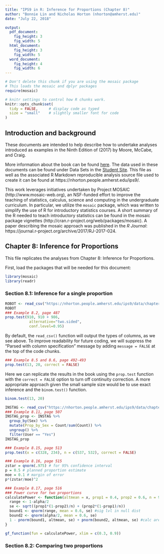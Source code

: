 ```yaml
---
title: "IPS9 in R: Inference for Proportions (Chapter 8)"
author: "Bonnie Lin and Nicholas Horton (nhorton@amherst.edu)"
date: "July 22, 2018"

output: 
  pdf_document:
    fig_height: 3
    fig_width: 5
  html_document:
    fig_height: 3
    fig_width: 5
  word_document:
    fig_height: 4
    fig_width: 6
---
```



```r
# Don't delete this chunk if you are using the mosaic package
# This loads the mosaic and dplyr packages
require(mosaic)
```

```r
# knitr settings to control how R chunks work.
knitr::opts_chunk$set(
  tidy = FALSE,     # display code as typed
  size = "small"    # slightly smaller font for code
)
```

## Introduction and background 

These documents are intended to help describe how to undertake analyses introduced 
as examples in the Ninth Edition of \emph{Introduction to the Practice of Statistics} (2017) by Moore, McCabe, and Craig.

More information about the book can be found [here](https://macmillanlearning.com/Catalog/product/introductiontothepracticeofstatistics-ninthedition-moore).
The data used in these documents can be found under Data Sets in the [Student Site](https://www.macmillanlearning.com/catalog/studentresources/ips9e?_ga=2.29224888.526668012.1531487989-1209447309.1529940008#). This
file as well as the associated R Markdown reproducible analysis source file used to create it can be found at https://nhorton.people.amherst.edu/ips9/.

This work leverages initiatives undertaken by Project MOSAIC (http://www.mosaic-web.org), an NSF-funded effort to improve the teaching of statistics, calculus, science and computing in the undergraduate curriculum. In particular, we utilize the `mosaic` package, which was written to simplify the use of R for introductory statistics courses. A short summary of the R needed to teach introductory statistics can be found in the mosaic package vignettes (http://cran.r-project.org/web/packages/mosaic).  A paper describing the mosaic approach was published in the *R Journal*: https://journal.r-project.org/archive/2017/RJ-2017-024.
  
## Chapter 8: Inference for Proportions

This file replicates the analyses from Chapter 8: Inference for Proportions.

First, load the packages that will be needed for this document: 

```r
library(mosaic)
library(readr)
```

### Section 8.1: Inference for a single proportion 
```r
ROBOT <- read_csv("https://nhorton.people.amherst.edu/ips9/data/chapter08/EG08-01ROBOT.csv")
ROBOT
### Example 8.2, page 487
prop.test(910, 910 + 986, 
           alternative="two.sided",
           conf.level=0.95)
```

By default, the `read_csv()` function will output the types of columns, as we see above. 
To improve readability for future coding, we will suppress the "Parsed with column 
specification" message by adding `message = FALSE` at the top of the code chunks.

```r
### Example 8.5 and 8.6, page 492-493
prop.test(13, 20, correct = FALSE)
```

Here we can replicate the results in the book using the `prop.test` function with the `correct = FALSE` option to turn off continuity correction.  A more appropriate approach given the small sample size would be to use exact inference and the `binom.test()` function.


```r
binom.test(13, 20)
```

```r
INSTAG <- read_csv("https://nhorton.people.amherst.edu/ips9/data/chapter08/EG08-11INSTAG.csv")
### Example 8.11, page 507
INSTAG_prop <- INSTAG %>%
  group_by(Sex) %>%
  mutate(Prop_by_Sex = Count/sum(Count)) %>%
  ungroup() %>%
  filter(User == "Yes")
INSTAG_prop
```

```r
### Example 8.15, page 513
prop.test(x = c(328, 234), n = c(537, 532), correct = FALSE)
```

```r
### Example 8.16, page 515
zstar = qnorm(.975) # for 95% confidence interval
p = 0.5 # planned proportion estimate
moe = 0.1 # margin of error
p*(zstar/moe)^2 

### Example 8.17, page 516
### Power curve for two proportions
calculatePower <- function(altmean = x, prop1 = 0.4, prop2 = 0.6, n = 97, alpha = 0.05){
  range <- 1-alpha/2
  se <- sqrt((prop1*(1-prop2)/n) + (prop2*(1-prop1)/n))
  bound1 <- qnorm(range, mean = 0.6, se) #sig lvl in null dist
  bound2 <- qnorm(alpha/2, mean = 0.6, se)
  1 - pnorm(bound1, altmean, se) + pnorm(bound2, altmean, se) #calc area past sig lvl
} 

gf_function(fun = calculatePower, xlim = c(0.3, 0.9))
```

### Section 8.2: Comparing two proportions
